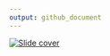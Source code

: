 ```yaml
---
output: github_document
---
```


[![Slide cover](images/share-card.png)](https://simmwill.github.io/dbplyr-pres.html)

<!-- Creating slide cover: https://www.garrickadenbuie.com/blog/sharing-xaringan-slides/#the-perfect-share-image-ratio -->
